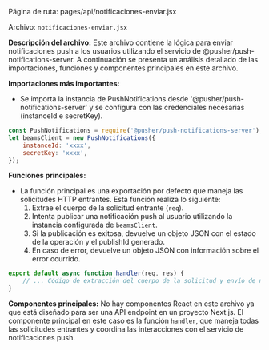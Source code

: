 

Página de ruta: pages/api/notificaciones-enviar.jsx

Archivo: `notificaciones-enviar.jsx`

**Descripción del archivo:**
Este archivo contiene la lógica para enviar notificaciones push a los usuarios utilizando el servicio de @pusher/push-notifications-server. A continuación se presenta un análisis detallado de las importaciones, funciones y componentes principales en este archivo.

**Importaciones más importantes:**
- Se importa la instancia de PushNotifications desde '@pusher/push-notifications-server' y se configura con las credenciales necesarias (instanceId e secretKey).

```javascript
const PushNotifications = require('@pusher/push-notifications-server');
let beamsClient = new PushNotifications({
    instanceId: 'xxxx',
    secretKey: 'xxxx',
});
```

**Funciones principales:**
- La función principal es una exportación por defecto que maneja las solicitudes HTTP entrantes. Esta función realiza lo siguiente:
  1. Extrae el cuerpo de la solicitud entrante (`req`).
  2. Intenta publicar una notificación push al usuario utilizando la instancia configurada de `beamsClient`.
  3. Si la publicación es exitosa, devuelve un objeto JSON con el estado de la operación y el publishId generado.
  4. En caso de error, devuelve un objeto JSON con información sobre el error ocurrido.

```javascript
export default async function handler(req, res) {
    // ... Código de extracción del cuerpo de la solicitud y envío de notificación push...
}
```

**Componentes principales:**
No hay componentes React en este archivo ya que está diseñado para ser una API endpoint en un proyecto Next.js. El componente principal en este caso es la función `handler`, que maneja todas las solicitudes entrantes y coordina las interacciones con el servicio de notificaciones push.
